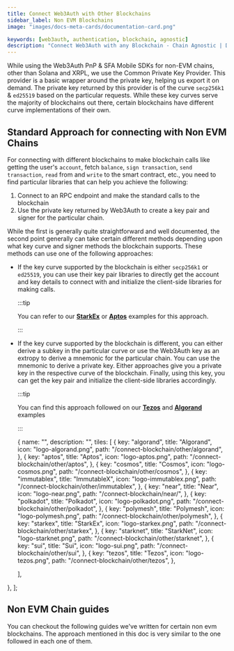 ```yaml
---
title: Connect Web3Auth with Other Blockchains
sidebar_label: Non EVM Blockchains
image: "images/docs-meta-cards/documentation-card.png"

keywords: [web3auth, authentication, blockchain, agnostic]
description: "Connect Web3Auth with any Blockchain - Chain Agnostic | Documentation - Web3Auth"
---
```



While using the Web3Auth PnP & SFA Mobile SDKs for non-EVM chains, other than Solana and XRPL, we
use the Common Private Key Provider. This provider is a basic wrapper around the private key,
helping us export it on demand. The private key returned by this provider is of the curve
`secp256k1` & `ed25519` based on the particular requests. While these key curves serve the majority
of blockchains out there, certain blockchains have different curve implementations of their own.

## Standard Approach for connecting with Non EVM Chains

For connecting with different blockchains to make blockchain calls like getting the user's
`account`, fetch `balance`, `sign transaction`, `send transaction`, `read` from and `write` to the
smart contract, etc., you need to find particular libraries that can help you achieve the following:

1. Connect to an RPC endpoint and make the standard calls to the blockchain
2. Use the private key returned by Web3Auth to create a key pair and signer for the particular
   chain.

While the first is generally quite straightforward and well documented, the second point generally
can take certain different methods depending upon what key curve and signer methods the blockchain
supports. These methods can use one of the following approaches:

- If the key curve supported by the blockchain is either `secp256k1` or `ed25519`, you can use their
  key pair libraries to directly get the account and key details to connect with and initialize the
  client-side libraries for making calls.

  :::tip

  You can refer to our [**StarkEx**](/connect-blockchain/other/starkex) or
  [**Aptos**](/connect-blockchain/other/aptos) examples for this approach.

  :::

- If the key curve supported by the blockchain is different, you can either derive a subkey in the
  particular curve or use the Web3Auth key as an extropy to derive a mnemonic for the particular
  chain. You can use the mnemonic to derive a private key. Either approaches give you a private key
  in the respective curve of the blockchain. Finally, using this key, you can get the key pair and
  initialize the client-side libraries accordingly.

  :::tip

  You can find this approach followed on our [**Tezos**](/connect-blockchain/other/tezos) and
  [**Algorand**](/connect-blockchain/other/algorand) examples

  :::

  {
    name: "",
    description: "",
    tiles: [
      {
        key: "algorand",
        title: "Algorand",
        icon: "logo-algorand.png",
        path: "/connect-blockchain/other/algorand",
      },
      {
        key: "aptos",
        title: "Aptos",
        icon: "logo-aptos.png",
        path: "/connect-blockchain/other/aptos",
      },
      {
        key: "cosmos",
        title: "Cosmos",
        icon: "logo-cosmos.png",
        path: "/connect-blockchain/other/cosmos",
      },
      {
        key: "immutablex",
        title: "ImmutableX",
        icon: "logo-immutablex.png",
        path: "/connect-blockchain/other/immutablex",
      },
      {
        key: "near",
        title: "Near",
        icon: "logo-near.png",
        path: "/connect-blockchain/near/",
      },
      {
        key: "polkadot",
        title: "Polkadot",
        icon: "logo-polkadot.png",
        path: "/connect-blockchain/other/polkadot",
      },
      {
        key: "polymesh",
        title: "Polymesh",
        icon: "logo-polymesh.png",
        path: "/connect-blockchain/other/polymesh",
      },
      {
        key: "starkex",
        title: "StarkEx",
        icon: "logo-starkex.png",
        path: "/connect-blockchain/other/starkex",
      },
      {
        key: "starknet",
        title: "StarkNet",
        icon: "logo-starknet.png",
        path: "/connect-blockchain/other/starknet",
      },
      {
        key: "sui",
        title: "Sui",
        icon: "logo-sui.png",
        path: "/connect-blockchain/other/sui",
      },
      {
        key: "tezos",
        title: "Tezos",
        icon: "logo-tezos.png",
        path: "/connect-blockchain/other/tezos",
      },

    ],

}, ];

## Non EVM Chain guides

You can checkout the following guides we've written for certain non evm blockchains. The approach
mentioned in this doc is very similar to the one followed in each one of them.

<Tiles tileGroups={OtherChains} />
